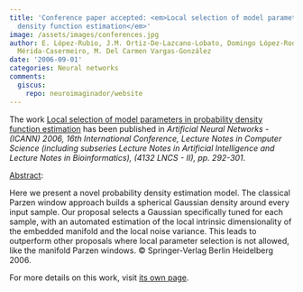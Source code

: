 ```yaml
---
title: 'Conference paper accepted: <em>Local selection of model parameters in probability
  density function estimation</em>'
image: /assets/images/conferences.jpg
author: E. López-Rubio, J.M. Ortiz-De-Lazcano-Lobato, Domingo López-Rodríguez, E.
  Mérida-Casermeiro, M. Del Carmen Vargas-González
date: '2006-09-01'
categories: Neural networks
comments:
  giscus:
    repo: neuroimaginador/website
---
```


The work <u>Local selection of model parameters in probability density function estimation</u> has been published in <em>Artificial Neural Networks - (ICANN) 2006, 16th International Conference, Lecture Notes in Computer Science (including subseries Lecture Notes in Artificial Intelligence and Lecture Notes in Bioinformatics), (4132 LNCS - II), <em>pp. 292-301</em></em>.

<u>Abstract</u>:



Here we present a novel probability density estimation model. The classical Parzen window approach builds a spherical Gaussian density around every input sample. Our proposal selects a Gaussian specifically tuned for each sample, with an automated estimation of the local intrinsic dimensionality of the embedded manifold and the local noise variance. This leads to outperform other proposals where local parameter selection is not allowed, like the manifold Parzen windows. © Springer-Verlag Berlin Heidelberg 2006.




For more details on this work, visit <a href='/publications/conferences/2006-icann2'>its own page</a>.
